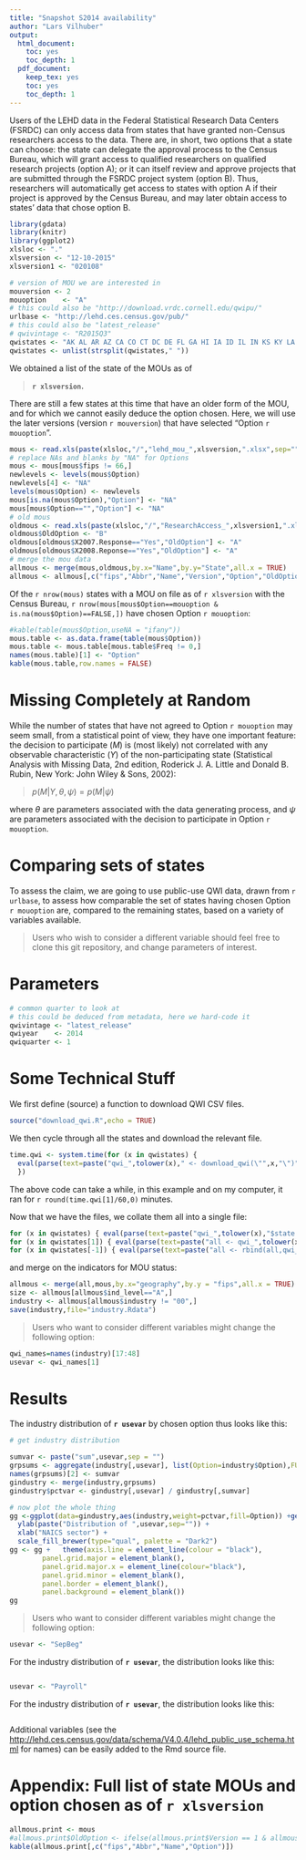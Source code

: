 ```yaml
---
title: "Snapshot S2014 availability"
author: "Lars Vilhuber"
output:
  html_document:
    toc: yes
    toc_depth: 1
  pdf_document:
    keep_tex: yes
    toc: yes
    toc_depth: 1
---
```


Users of the LEHD data in the Federal Statistical Research Data Centers (FSRDC) can only access data from states that have granted  non-Census researchers access to the data. There are, in short, two options that a state can choose: the state can delegate the approval process to the Census Bureau, which will grant access to qualified researchers on qualified research projects (option A); or it can itself review and approve projects that are submitted through the FSRDC project system (option B). Thus, researchers will automatically get access to states with option A if their project is approved by the Census Bureau, and may later obtain access to states' data that chose option B. 


```r
library(gdata)
library(knitr)
library(ggplot2)
xlsloc <- "."
xlsversion <- "12-10-2015"
xlsversion1 <- "020108"
```
```r
# version of MOU we are interested in
mouversion <- 2
mouoption    <- "A" 
# this could also be "http://download.vrdc.cornell.edu/qwipu/"
urlbase <- "http://lehd.ces.census.gov/pub/"
# this could also be "latest_release"
# qwivintage <- "R2015Q3"
qwistates <- "AK AL AR AZ CA CO CT DC DE FL GA HI IA ID IL IN KS KY LA MA MD ME MI MN MO MS MT NC ND NE NH NJ NM NV NY OH OK OR PA RI SC SD TN TX UT VA VT WA WI WV WY"
qwistates <- unlist(strsplit(qwistates," "))
```

We obtained a list of the state of the MOUs as of 

> **`r xlsversion`.** 

There are still a few states at this time that have an older form of the MOU, and for which we cannot easily deduce the option chosen. Here, we will use the later versions (version `r mouversion`) that have selected "Option `r mouoption`".

```r
mous <- read.xls(paste(xlsloc,"/","lehd_mou_",xlsversion,".xlsx",sep=""),sheet = 1)
# replace NAs and blanks by "NA" for Options
mous <- mous[mous$fips != 66,]
newlevels <- levels(mous$Option)
newlevels[4] <- "NA"
levels(mous$Option) <- newlevels
mous[is.na(mous$Option),"Option"] <- "NA"
mous[mous$Option=="","Option"] <- "NA"
# old mous
oldmous <- read.xls(paste(xlsloc,"/","ResearchAccess_",xlsversion1,".xls",sep=""),sheet = 1)
oldmous$OldOption <- "B"
oldmous[oldmous$X2007.Response=="Yes","OldOption"] <- "A"
oldmous[oldmous$X2008.Reponse=="Yes","OldOption"] <- "A"
# merge the mou data
allmous <- merge(mous,oldmous,by.x="Name",by.y="State",all.x = TRUE)
allmous <- allmous[,c("fips","Abbr","Name","Version","Option","OldOption")]
```

Of the `r nrow(mous)` states with a MOU on file as of `r xlsversion` with the Census Bureau, `r nrow(mous[mous$Option==mouoption & is.na(mous$Option)==FALSE,])` have chosen Option `r mouoption`:
```r
#kable(table(mous$Option,useNA = "ifany"))
mous.table <- as.data.frame(table(mous$Option))
mous.table <- mous.table[mous.table$Freq != 0,]
names(mous.table)[1] <- "Option"
kable(mous.table,row.names = FALSE)
```

# Missing Completely at Random
While the number of states that have not agreed to Option `r mouoption` may seem small, from a statistical point of view, they have one important feature: the decision to participate ($M$) is (most likely) not correlated with any observable characteristic ($Y$) of the non-participating state (Statistical Analysis with Missing Data, 2nd edition, Roderick J. A. Little and Donald B. Rubin, New York: John Wiley & Sons, 2002):

> $p(M | Y, \theta, \psi) = p(M|\psi)$

where $\theta$ are parameters associated with the data generating process, and $\psi$ are parameters associated with the decision to participate in Option `r mouoption`. 

# Comparing sets of states
To assess the claim, we are going to use public-use QWI data, drawn from `r urlbase`, to assess how comparable the set of states having chosen Option `r mouoption` are, compared to the remaining states, based on a variety of variables available.

> Users who wish to consider a different variable should feel free to clone this git repository, and change parameters of interest.

# Parameters

```r
# common quarter to look at
# this could be deduced from metadata, here we hard-code it
qwivintage <- "latest_release"
qwiyear    <- 2014
qwiquarter <- 1
```

# Some Technical Stuff

We first define (source) a function to download QWI CSV files.
```r
source("download_qwi.R",echo = TRUE)
```
We then cycle through all the states and download the relevant file. 
```r
time.qwi <- system.time(for (x in qwistates) { 
  eval(parse(text=paste("qwi_",tolower(x)," <- download_qwi(\"",x,"\")",sep = "")))
  })
```
The above code can take a while, in this example and on my computer, it ran for `r round(time.qwi[1]/60,0)` minutes.

Now that we have the files, we collate them all into a single file:
```r
for (x in qwistates) { eval(parse(text=paste("qwi_",tolower(x),"$state = \"",x,"\"",sep = "")))}
for (x in qwistates[1]) { eval(parse(text=paste("all <- qwi_",tolower(x),sep = "")))}
for (x in qwistates[-1]) { eval(parse(text=paste("all <- rbind(all,qwi_",tolower(x),")",sep = "")))}
```
and merge on the indicators for MOU status:
```r
allmous <- merge(all,mous,by.x="geography",by.y = "fips",all.x = TRUE)
size <- allmous[allmous$ind_level=="A",]
industry <- allmous[allmous$industry != "00",]
save(industry,file="industry.Rdata")
```

> Users who want to consider different variables might change the following option:

```r
qwi_names=names(industry)[17:48]
usevar <- qwi_names[1]
```
# Results

The industry distribution of **`r usevar`** by chosen option thus looks like this:
```r

# get industry distribution

sumvar <- paste("sum",usevar,sep = "")
grpsums <- aggregate(industry[,usevar], list(Option=industry$Option),FUN=sum, na.rm=TRUE)
names(grpsums)[2] <- sumvar
gindustry <- merge(industry,grpsums)
gindustry$pctvar <- gindustry[,usevar] / gindustry[,sumvar]

# now plot the whole thing
gg <-ggplot(data=gindustry,aes(industry,weight=pctvar,fill=Option)) +geom_bar(position="dodge",alpha=.5) +
  ylab(paste("Distribution of ",usevar,sep="")) + 
  xlab("NAICS sector") + 
  scale_fill_brewer(type="qual", palette = "Dark2")
gg <- gg +   theme(axis.line = element_line(colour = "black"),
        panel.grid.major = element_blank(),
        panel.grid.major.x = element_line(colour="black"),
        panel.grid.minor = element_blank(),
        panel.border = element_blank(),
        panel.background = element_blank())
gg

```

> Users who want to consider different variables might change the following option:

```r
usevar <- "SepBeg"
```

For the industry distribution of **`r usevar`**, the distribution looks like this:
```r
```

```r
usevar <- "Payroll"
```

For the industry distribution of **`r usevar`**, the distribution looks like this:
```r
```

Additional variables (see the [http://lehd.ces.census.gov/data/schema/V4.0.4/lehd_public_use_schema.html](LEHD Schema) for names) can be easily added to the Rmd source file.

# Appendix: Full list of state MOUs and option chosen as of `r xlsversion`
```r
allmous.print <- mous
#allmous.print$OldOption <- ifelse(allmous.print$Version == 1 & allmous.print$Option =="NA",allmous.print$OldOption,"")
kable(allmous.print[,c("fips","Abbr","Name","Option")])
```
